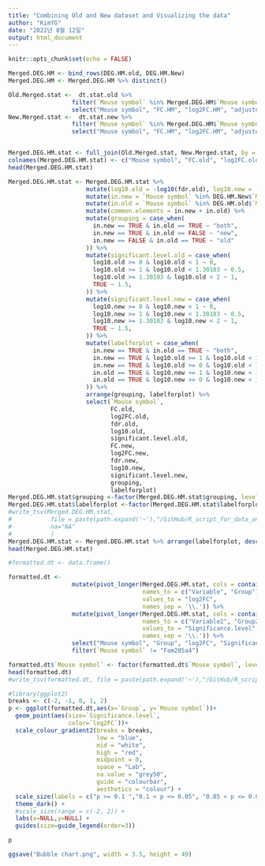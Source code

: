 ```yaml
---
title: "Combining Old and New dataset and Visualizing the data"
author: "KimYG"
date: "2022년 8월 12일"
output: html_document
---
```


```r
knitr::opts_chunk$set(echo = FALSE)
```

```r
Merged.DEG.HM <- bind_rows(DEG.HM.old, DEG.HM.New)
Merged.DEG.HM <- Merged.DEG.HM %>% distinct()

Old.Merged.stat <-  dt.stat.old %>% 
                  filter(`Mouse symbol` %in% Merged.DEG.HM$`Mouse symbol`) %>% 
                  select("Mouse symbol", "FC.HM", "log2FC.HM", "adjusted p-value.HM")
New.Merged.stat <-  dt.stat.new %>% 
                  filter(`Mouse symbol` %in% Merged.DEG.HM$`Mouse symbol`) %>% 
                  select("Mouse symbol", "FC.HM", "log2FC.HM", "adjusted p-value.HM")


Merged.DEG.HM.stat <- full_join(Old.Merged.stat, New.Merged.stat, by = "Mouse symbol", copy = FALSE, suffix = c(".old", ".new"), keep = FALSE, na_matches ="na")
colnames(Merged.DEG.HM.stat) <- c("Mouse symbol", "FC.old", "log2FC.old", "fdr.old", "FC.new", "log2FC.new", "fdr.new")
head(Merged.DEG.HM.stat)
```


```r
Merged.DEG.HM.stat <- Merged.DEG.HM.stat %>% 
                      mutate(log10.old = -log10(fdr.old), log10.new = -log10(fdr.new)) %>% 
                      mutate(in.new = `Mouse symbol` %in% DEG.HM.New$`Mouse symbol`) %>% 
                      mutate(in.old = `Mouse symbol` %in% DEG.HM.old$`Mouse symbol`) %>% 
                      mutate(common.elements = in.new + in.old) %>% 
                      mutate(grouping = case_when(
                        in.new == TRUE & in.old == TRUE ~ "both", 
                        in.new == TRUE & in.old == FALSE ~ "new",
                        in.new == FALSE & in.old == TRUE ~ "old"
                      )) %>%
                      mutate(significant.level.old = case_when(
                        log10.old >= 0 & log10.old < 1 ~ 0, 
                        log10.old >= 1 & log10.old < 1.30103 ~ 0.5,
                        log10.old >= 1.30103 & log10.old < 2 ~ 1,
                        TRUE ~ 1.5,
                      )) %>%
                      mutate(significant.level.new = case_when(
                        log10.new >= 0 & log10.new < 1 ~ 0, 
                        log10.new >= 1 & log10.new < 1.30103 ~ 0.5,
                        log10.new >= 1.30103 & log10.new < 2 ~ 1,
                        TRUE ~ 1.5,
                      )) %>%
                      mutate(labelforplot = case_when(
                        in.new == TRUE & in.old == TRUE ~ "both", 
                        in.new == TRUE & log10.old >= 1 & log10.old < 1.30103 ~ "new0",
                        in.new == TRUE & log10.old >= 0 & log10.old < 1 ~ "new1",
                        in.old == TRUE & log10.new >= 1 & log10.new < 1.30103 ~ "old0",
                        in.old == TRUE & log10.new >= 0 & log10.new < 1 ~ "old1"
                      )) %>%
                      arrange(grouping, labelforplot) %>% 
                      select(`Mouse symbol`, 
                             FC.old, 
                             log2FC.old, 
                             fdr.old, 
                             log10.old, 
                             significant.level.old,
                             FC.new, 
                             log2FC.new, 
                             fdr.new, 
                             log10.new,
                             significant.level.new,
                             grouping,
                             labelforplot) 
Merged.DEG.HM.stat$grouping <-factor(Merged.DEG.HM.stat$grouping, levels = c("both", "new", "old"))
Merged.DEG.HM.stat$labelforplot <-factor(Merged.DEG.HM.stat$labelforplot, levels = c("both", "new0", "old0", "new1", "old1"))
#write_tsv(Merged.DEG.HM.stat, 
#           file = paste(path.expand('~'),"/GitHub/R_script_for_data_analysis/RNA-Sequencing/Shank2/Merged.DEG.HM.stat.txt", sep = ""), 
#           na="NA"
#           )
Merged.DEG.HM.stat <- Merged.DEG.HM.stat %>% arrange(labelforplot, desc(log10.old))
head(Merged.DEG.HM.stat)
```

```r
#formatted.dt <- data.frame()

formatted.dt <- 
                  mutate(pivot_longer(Merged.DEG.HM.stat, cols = contains("log2FC."), 
                                      names_to = c("Variable", "Group"), 
                                      values_to = "log2FC", 
                                      names_sep = '\\.')) %>% 
                  mutate(pivot_longer(Merged.DEG.HM.stat, cols = contains("significant.level."),
                                      names_to = c("Variable2", "Group2"),
                                      values_to = "Significance.level", 
                                      names_sep = '\\.')) %>% 
                  select("Mouse symbol", "Group", "log2FC", "Significance.level") %>%   
                  filter(`Mouse symbol` != "Fam205a4")

formatted.dt$`Mouse symbol` <- factor(formatted.dt$`Mouse symbol`, levels = rev(Merged.DEG.HM.stat$`Mouse symbol`))
head(formatted.dt)
#write_tsv(formatted.dt, file = paste(path.expand('~'),"/GitHub/R_script_for_data_analysis/RNA-Sequencing/formatted_result.txt", sep = ""), na="NA")
```

```r
#library(ggplot2)
breaks <- c(-2, -1, 0, 1, 2)
p <- ggplot(formatted.dt,aes(x=`Group`, y=`Mouse symbol`))+
  geom_point(aes(size=`Significance.level`,
                 color=`log2FC`))+
  scale_colour_gradient2(breaks = breaks,
                         low = "blue", 
                         mid = "white", 
                         high = "red", 
                         midpoint = 0, 
                         space = "Lab", 
                         na.value = "grey50", 
                         guide = "colourbar", 
                         aesthetics = "colour") +
  scale_size(labels = c("p >= 0.1 ","0.1 < p <= 0.05", "0.05 < p <= 0.01","p < 0.01")) +
  theme_dark() + 
  #scale_size(range = c(-2, 2)) + 
  labs(x=NULL,y=NULL) +
  guides(size=guide_legend(order=3))

p

ggsave("Bubble chart.png", width = 3.5, height = 49)
```


